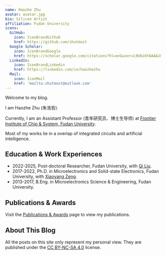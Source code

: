 ```yaml
---
name: Haozhe Zhu
avatar: avatar.jpg
bio: Silicon Artist
affiliation: Fudan University
icons:
  GitHub:
    icon: IconBrandGithub
    href: https://github.com/zhutmost
  Google Scholar:
    icon: IconBrandGoogle
    href: https://scholar.google.com/citations?hl=en&user=L9U6i6YAAAAJ&view_op=list_works&sortby=pubdate
  LinkedIn:
    icon: IconBrandLinkedin
    href: https://linkedin.com/in/haozhezhu
  Mail:
    icon: IconMail
    href: 'mailto:zhutmost@outlook.com'
---
```


Welcome to my blog.

I am Haozhe Zhu (朱浩哲).

Currently, I am an Assistant Professor (青年研究员、博士生导师) at [Frontier Institute of Chip & System, Fudan University](https://fics.fudan.edu.cn).

Most of my works lie in a overlap of integrated circuits and artificial intelligence.

## Education & Work Experiences

- 2022-2025, Post-doctoral Researcher, Fudan University, with [Qi Liu](https://fics.fudan.edu.cn/8e/48/c22619a429640/page.htm).
- 2017-2022, Ph.D. in Microelectronics and Solid-state Electronics, Fudan University, with [Xiaoyang Zeng](https://ieeexplore.ieee.org/author/37288001700).
- 2013-2017, B.Eng. in Microelectronics Science & Engineering, Fudan University.

## Publications & Awards

Visit the [Publications & Awards](/publication) page to view my publications.

## About This Blog

All the posts on this site only represent my personal view. They are published under the [CC BY-NC-SA 4.0](https://creativecommons.org/licenses/by-nc-sa/4.0) license.
